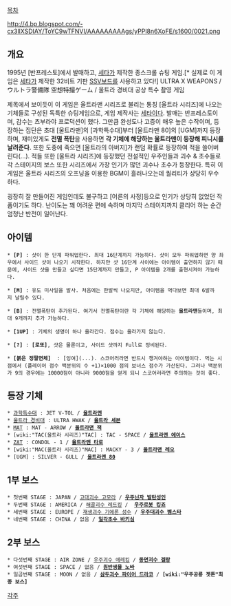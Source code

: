 [[목차]]

http://4.bp.blogspot.com/-cx3llXSDIAY/ToYC9wTFNVI/AAAAAAAAAgs/yPPl8n6XoFE/s1600/0021.png

== 개요 ==

1995년 [반프레스토]에서 발매하고, [[세타]]가 제작한 종스크롤 슈팅 게임.[* 실제로 이 게임은 [[세타]]가 제작한 32비트 기판 [[SSV보드]]를 사용하고 있다!]
ULTRA X WEAPONS / ウルトラ警備隊 空想特撮ゲーム / 울트라 경비대 공상 특수 촬영 게임

제목에서 보이듯이 이 게임은 울트라맨 시리즈로 불리는 통칭 [울트라 시리즈]에 나오는 기체들로 구성된 독특한 슈팅게임으로, 게임 제작사는 [[세타]]이다. 발매는 반프레스토이며, 감수는 츠부라야 프로덕션이 했다. 그만큼 완성도나 고증이 매우 높은 수작이며, 등장하는 집단은 초대 [울트라맨]의 [과학특수대]부터 [울트라맨 80]의 [UGM]까지 등장하며, 재미있게도 '''전멸 폭탄'''을 사용하면 '''각 기체에 해당하는 울트라맨이 등장해 피니시를 날려준다.''' 또한 도중에 죽으면 [울트라의 아버지]가 랜덤 확률로 등장하여 적을 쓸어버린다(...). 적들 또한 [울트라 시리즈]에 등장했던 전설적인 우주인들과 괴수 & 초수들로 각 스테이지의 보스 또한 시리즈에서 가장 인기가 많던 괴수나 초수가 등장한다. 특히 이 게임은 울트라 시리즈의 오프닝을 이용한 BGM이 흘러나오는데 퀄리티가 상당히 우수하다.

굉장히 잘 만들어진 게임인데도 불구하고 [어른의 사정]등으로 인기가 상당히 없었던 작품이기도 하다. 난이도는 꽤 어려운 편에 속하며 마지막 스테이지까지 클리어 하는 순간 엄청난 반전이 일어난다. 

== 아이템 ==

 * '''[P]''' : 샷이 한 단계 파워업한다. 최대 16단계까지 가능하다. 샷이 모두 파워업하면 양 좌우에서 사이드 샷이 나오기 시작한다. 하지만 샷 16단계 사이에는 아이템이 출연하지 않기 때문에, 사이드 샷을 만들고 싶다면 15단계까지 만들고, P 아이템을 2개를 출현시켜야 가능하다. 

 * '''[M]''' : 유도 미사일을 발사. 처음에는 한발씩 나오지만, 아이템을 먹다보면 최대 6발까지 날릴수 있다.

 * '''[B]''' : 전멸폭탄이 추가된다. 여기서 전멸폭탄이란 각 기체에 해당하는 '''울트라맨'''들이며, 최대 9개까지 추가 가능하다.

 * '''[1UP]''' : 기체의 생명이 하나 올라간다. 점수는 올라가지 않는다.

 * '''[?]''' : '''[로또]''', 샷은 물론이고, 사이드 샷까지 Full로 정비된다.

 * '''[붉은 정팔면체]'''  : [잉여](...). 스코어러라면 반드시 챙겨야하는 아이템이다. 먹는 시점에서 (플레이어 점수 백분위의 수 +1)×1000 점의 보너스 점수가 가산된다. 그러나 백분위가 9의 경우에는 10000점이 아니라 9000점을 얻게 되니 스코어러라면 주의하는 것이 좋다.


== 등장 기체 ==
 * [[과학특수대]] : JET V-TOL / '''[[울트라맨]]''' 
 * [[울트라 경비대]] : ULTRA HWAK / '''[[울트라 세븐]]'''
 * [[MAT]] : MAT - ARROW / '''[[울트라맨 잭]]'''
 * [wiki:"TAC(울트라 시리즈)"TAC] : TAC - SPACE / '''[[울트라맨 에이스]]''' 
 * [[ZAT]] : CONDOL - 1 / '''[[울트라맨 타로]]'''
 * [wiki:"MAC(울트라 시리즈)"MAC] : MACKY - 3 / '''[[울트라맨 레오]]'''
 * [UGM] : SILVER - GULL / '''[[울트라맨 80]]'''

== 1부 보스 ==
 * 첫번째 STAGE : JAPAN / [[고대괴수 고모라]] / '''[[우주닌자 발탄성인]]''' 
 * 두번째 STAGE : AMERICA / [[해골괴수 레드킹]] /  '''[[우주로봇 킹죠]]'''
 * 세번째 STAGE : EUROPE / [[재생괴수 기에론 성수]] / '''[[우주대괴수 벰스타]]'''
 * 네번째 STAGE : CHINA / 없음 / '''[[일각초수 바키심]]'''
 
== 2부 보스 ==
 * 다섯번째 STAGE : AIR ZONE / [[우주괴수 에레킹]] / '''[[동면괴수 겔랑]]'''
 * 여섯번째 STAGE : SPACE / 없음 / '''[[원반생물 노바]]'''
 * 일곱번째 STAGE : MOON / 없음 / '''[[삼두괴수 파이어 드라코]]''' / '''[wiki:"우주공룡 젯톤"최종 보스]'''


[[각주]]

